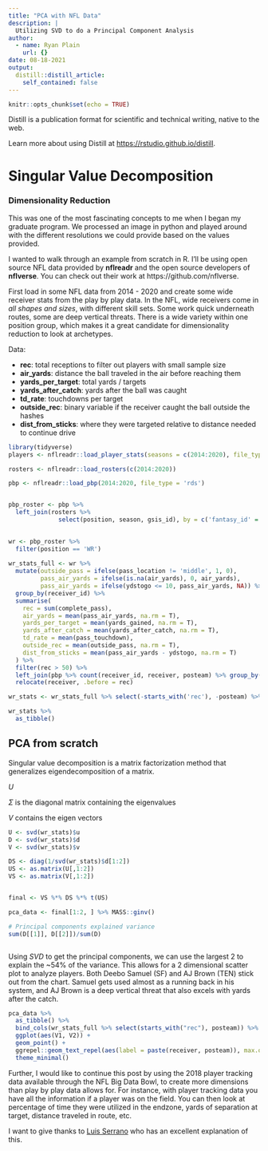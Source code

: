```yaml
---
title: "PCA with NFL Data"
description: |
  Utilizing SVD to do a Principal Component Analysis
author:
  - name: Ryan Plain
    url: {}
date: 08-18-2021
output:
  distill::distill_article:
    self_contained: false
---
```



```r
knitr::opts_chunk$set(echo = TRUE)
```

Distill is a publication format for scientific and technical writing, native to the web.

Learn more about using Distill at <https://rstudio.github.io/distill>.

# Singular Value Decomposition

### Dimensionality Reduction

This was one of the most fascinating concepts to me when I began my graduate program. We processed an image in python and played around with the different resolutions we could provide based on the values provided. 

I wanted to walk through an example from scratch in R. I'll be using open source NFL data provided by **nflreadr** and the open source developers of **nflverse**. You can check out their work at https://github.com/nflverse.


First load in some NFL data from 2014 - 2020 and create some wide receiver stats from the play by play data. In the NFL, wide receivers come in *all shapes and sizes*, with different skill sets. Some work quick underneath routes, some are deep vertical threats. There is a wide variety within one position group, which makes it a great candidate for dimensionality reduction to look at archetypes. 

Data: 

- **rec**: total receptions to filter out players with small sample size
- **air_yards**: distance the ball traveled in the air before reaching them
- **yards_per_target**: total yards / targets 
- **yards_after_catch**: yards after the ball was caught
- **td_rate**: touchdowns per target
- **outside_rec**: binary variable if the receiver caught the ball outside the hashes
- **dist_from_sticks**: where they were targeted relative to distance needed to continue drive

```r
library(tidyverse)
players <- nflreadr::load_player_stats(seasons = c(2014:2020), file_type = 'rds')

rosters <- nflreadr::load_rosters(c(2014:2020))

pbp <- nflreadr::load_pbp(2014:2020, file_type = 'rds')


pbp_roster <- pbp %>% 
  left_join(rosters %>% 
              select(position, season, gsis_id), by = c('fantasy_id' = 'gsis_id', 'season'))
  

wr <- pbp_roster %>% 
  filter(position == 'WR') 
  
wr_stats_full <- wr %>% 
  mutate(outside_pass = ifelse(pass_location != 'middle', 1, 0),
         pass_air_yards = ifelse(is.na(air_yards), 0, air_yards),
         pass_air_yards = ifelse(ydstogo <= 10, pass_air_yards, NA)) %>% 
  group_by(receiver_id) %>% 
  summarise(
    rec = sum(complete_pass),
    air_yards = mean(pass_air_yards, na.rm = T),
    yards_per_target = mean(yards_gained, na.rm = T),
    yards_after_catch = mean(yards_after_catch, na.rm = T),
    td_rate = mean(pass_touchdown),
    outside_rec = mean(outside_pass, na.rm = T),
    dist_from_sticks = mean(pass_air_yards - ydstogo, na.rm = T)
  ) %>% 
  filter(rec > 50) %>% 
  left_join(pbp %>% count(receiver_id, receiver, posteam) %>% group_by(receiver_id) %>% arrange(-n) %>% mutate(rn = row_number()) %>% filter(rn == 1) %>% select(-n, -rn)) %>% 
  relocate(receiver, .before = rec)

wr_stats <- wr_stats_full %>% select(-starts_with('rec'), -posteam) %>% scale()

wr_stats %>% 
  as_tibble()
```

## PCA from scratch

Singular value decomposition is a matrix factorization method that generalizes eigendecomposition of a matrix.

$U$ 

$\Sigma$ is the diagonal matrix containing the eigenvalues

$V$ contains the eigen vectors


```r

U <- svd(wr_stats)$u
D <- svd(wr_stats)$d
V <- svd(wr_stats)$v

DS <- diag(1/svd(wr_stats)$d[1:2])
US <- as.matrix(U[,1:2])
VS <- as.matrix(V[,1:2])


final <- VS %*% DS %*% t(US)

pca_data <- final[1:2, ] %>% MASS::ginv()

# Principal components explained variance
sum(D[[1]], D[[2]])/sum(D)



```

Using $SVD$ to get the principal components, we can use the largest 2 to explain the ~54% of the variance. This allows for a 2 dimensional scatter plot to analyze players. Both Deebo Samuel (SF) and AJ Brown (TEN) stick out from the chart. Samuel gets used almost as a running back in his system, and AJ Brown is a deep vertical threat that also excels with yards after the catch.  

```r

pca_data %>% 
  as_tibble() %>% 
  bind_cols(wr_stats_full %>% select(starts_with("rec"), posteam)) %>% 
  ggplot(aes(V1, V2)) +
  geom_point() +
  ggrepel::geom_text_repel(aes(label = paste(receiver, posteam)), max.overlaps = 10) +
  theme_minimal()

```

Further, I would like to continue this post by using the 2018 player tracking data available through the NFL Big Data Bowl, to create more dimensions than play by play data allows for. For instance, with player tracking data you have all the information if a player was on the field. You can then look at percentage of time they were utilized in the endzone, yards of separation at target, distance traveled in route, etc. 

I want to give thanks to [Luis Serrano](https://www.youtube.com/watch?v=DG7YTlGnCEo) who has an excellent explanation of this. 








